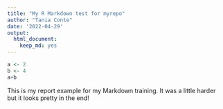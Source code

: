 ```yaml
---
title: "My R Markdown test for myrepo"
author: "Tania Conte"
date: '2022-04-29'
output: 
  html_document: 
    keep_md: yes
---
```

```r
a <- 2
b <- 4
a+b
```

This is my report example for my Markdown training.
It was a little harder but it looks pretty in the end!